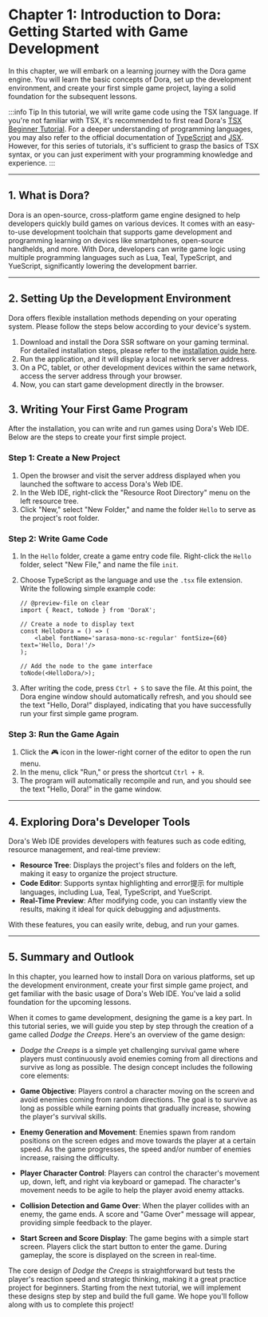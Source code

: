 # Chapter 1: Introduction to Dora: Getting Started with Game Development

In this chapter, we will embark on a learning journey with the Dora game engine. You will learn the basic concepts of Dora, set up the development environment, and create your first simple game project, laying a solid foundation for the subsequent lessons.

:::info Tip
In this tutorial, we will write game code using the TSX language. If you're not familiar with TSX, it's recommended to first read Dora's [TSX Beginner Tutorial](/docs/tutorial/Language%20Tutorial/using-tsx). For a deeper understanding of programming languages, you may also refer to the official documentation of [TypeScript](https://www.typescriptlang.org/) and [JSX](https://reactjs.org/docs/introducing-jsx.html). However, for this series of tutorials, it's sufficient to grasp the basics of TSX syntax, or you can just experiment with your programming knowledge and experience.
:::

---

## 1. What is Dora?

Dora is an open-source, cross-platform game engine designed to help developers quickly build games on various devices. It comes with an easy-to-use development toolchain that supports game development and programming learning on devices like smartphones, open-source handhelds, and more. With Dora, developers can write game logic using multiple programming languages such as Lua, Teal, TypeScript, and YueScript, significantly lowering the development barrier.

---

## 2. Setting Up the Development Environment

Dora offers flexible installation methods depending on your operating system. Please follow the steps below according to your device's system.

1. Download and install the Dora SSR software on your gaming terminal. For detailed installation steps, please refer to the [installation guide here](/docs/tutorial/quick-start#1-installation).
2. Run the application, and it will display a local network server address.
3. On a PC, tablet, or other development devices within the same network, access the server address through your browser.
4. Now, you can start game development directly in the browser.

## 3. Writing Your First Game Program

After the installation, you can write and run games using Dora's Web IDE. Below are the steps to create your first simple project.

### Step 1: Create a New Project

1. Open the browser and visit the server address displayed when you launched the software to access Dora's Web IDE.
2. In the Web IDE, right-click the "Resource Root Directory" menu on the left resource tree.
3. Click "New," select "New Folder," and name the folder `Hello` to serve as the project's root folder.

### Step 2: Write Game Code

1. In the `Hello` folder, create a game entry code file. Right-click the `Hello` folder, select "New File," and name the file `init`.
2. Choose TypeScript as the language and use the `.tsx` file extension. Write the following simple example code:

	```tsx title="Hello/init.tsx"
	// @preview-file on clear
	import { React, toNode } from 'DoraX';

	// Create a node to display text
	const HelloDora = () => (
		<label fontName='sarasa-mono-sc-regular' fontSize={60} text='Hello, Dora!'/>
	);

	// Add the node to the game interface
	toNode(<HelloDora/>);
	```

3. After writing the code, press `Ctrl + S` to save the file. At this point, the Dora engine window should automatically refresh, and you should see the text "Hello, Dora!" displayed, indicating that you have successfully run your first simple game program.

### Step 3: Run the Game Again

1. Click the 🎮 icon in the lower-right corner of the editor to open the run menu.
2. In the menu, click "Run," or press the shortcut `Ctrl + R`.
3. The program will automatically recompile and run, and you should see the text "Hello, Dora!" in the game window.

---

## 4. Exploring Dora's Developer Tools

Dora's Web IDE provides developers with features such as code editing, resource management, and real-time preview:

- **Resource Tree**: Displays the project's files and folders on the left, making it easy to organize the project structure.
- **Code Editor**: Supports syntax highlighting and error提示 for multiple languages, including Lua, Teal, TypeScript, and YueScript.
- **Real-Time Preview**: After modifying code, you can instantly view the results, making it ideal for quick debugging and adjustments.

With these features, you can easily write, debug, and run your games.

---

## 5. Summary and Outlook

In this chapter, you learned how to install Dora on various platforms, set up the development environment, create your first simple game project, and get familiar with the basic usage of Dora's Web IDE. You've laid a solid foundation for the upcoming lessons.

When it comes to game development, designing the game is a key part. In this tutorial series, we will guide you step by step through the creation of a game called *Dodge the Creeps*. Here's an overview of the game design:

* *Dodge the Creeps* is a simple yet challenging survival game where players must continuously avoid enemies coming from all directions and survive as long as possible. The design concept includes the following core elements:

* **Game Objective**: Players control a character moving on the screen and avoid enemies coming from random directions. The goal is to survive as long as possible while earning points that gradually increase, showing the player's survival skills.

* **Enemy Generation and Movement**: Enemies spawn from random positions on the screen edges and move towards the player at a certain speed. As the game progresses, the speed and/or number of enemies increase, raising the difficulty.

* **Player Character Control**: Players can control the character's movement up, down, left, and right via keyboard or gamepad. The character's movement needs to be agile to help the player avoid enemy attacks.

* **Collision Detection and Game Over**: When the player collides with an enemy, the game ends. A score and "Game Over" message will appear, providing simple feedback to the player.

* **Start Screen and Score Display**: The game begins with a simple start screen. Players click the start button to enter the game. During gameplay, the score is displayed on the screen in real-time.

The core design of *Dodge the Creeps* is straightforward but tests the player's reaction speed and strategic thinking, making it a great practice project for beginners. Starting from the next tutorial, we will implement these designs step by step and build the full game. We hope you'll follow along with us to complete this project!
